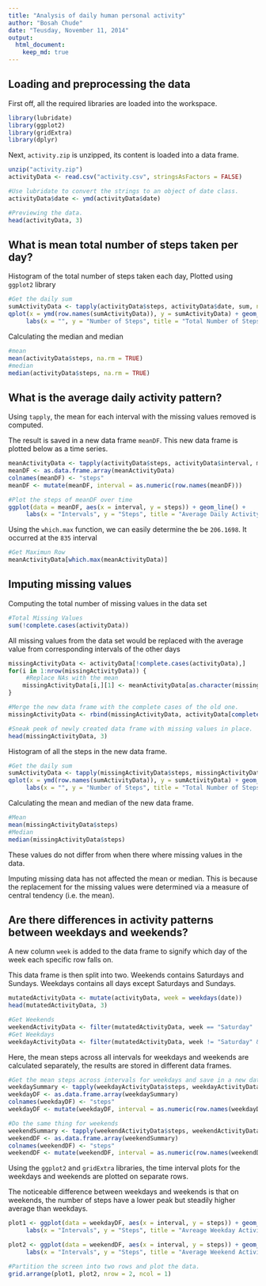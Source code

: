 ```yaml
---
title: "Analysis of daily human personal activity"
author: "Bosah Chude"
date: "Teusday, November 11, 2014"
output: 
  html_document:
    keep_md: true
---
```



## Loading and preprocessing the data
First off, all the required libraries are loaded into the workspace.
```r
library(lubridate)
library(ggplot2)
library(gridExtra)
library(dplyr)
```
Next, `activity.zip` is unzipped, its content is loaded into a data frame.
```r
unzip("activity.zip")
activityData <- read.csv("activity.csv", stringsAsFactors = FALSE)

#Use lubridate to convert the strings to an object of date class.
activityData$date <- ymd(activityData$date)

#Previewing the data.
head(activityData, 3)
```

## What is mean total number of steps taken per day?
Histogram of the total number of steps taken each day, Plotted using `ggplot2` library
```r
#Get the daily sum
sumActivityData <- tapply(activityData$steps, activityData$date, sum, na.rm = TRUE)
qplot(x = ymd(row.names(sumActivityData)), y = sumActivityData) + geom_histogram(stat="identity") +
     labs(x = "", y = "Number of Steps", title = "Total Number of Steps Taken Each Day")
```

Calculating the median and median
```r
#mean
mean(activityData$steps, na.rm = TRUE)
#median
median(activityData$steps, na.rm = TRUE)
```

## What is the average daily activity pattern?
Using `tapply`, the mean for each interval with the missing values removed is computed.

The result is saved in a new data frame `meanDF`. This new data frame is plotted below as a time series.
```r
meanActivityData <- tapply(activityData$steps, activityData$interval, mean, na.rm = TRUE)
meanDF <- as.data.frame.array(meanActivityData)
colnames(meanDF) <- "steps"
meanDF <- mutate(meanDF, interval = as.numeric(row.names(meanDF)))

#Plot the steps of meanDF over time
ggplot(data = meanDF, aes(x = interval, y = steps)) + geom_line() +
     labs(x = "Intervals", y = "Steps", title = "Average Daily Activity Pattern")
```

Using the `which.max` function, we can easily determine the be `206.1698`. It occurred at the `835` interval
```r
#Get Maximun Row
meanActivityData[which.max(meanActivityData)]
```

## Imputing missing values
Computing the total number of missing values in the data set
```r
#Total Missing Values
sum(!complete.cases(activityData))
```

All missing values from the data set would be replaced with the average value from corresponding
intervals of the other days
```r
missingActivityData <- activityData[!complete.cases(activityData),]
for(i in 1:nrow(missingActivityData)) {
     #Replace NAs with the mean
    missingActivityData[i,][1] <- meanActivityData[as.character(missingActivityData[i,][3])]    
}

#Merge the new data frame with the complete cases of the old one.
missingActivityData <- rbind(missingActivityData, activityData[complete.cases(activityData),])

#Sneak peek of newly created data frame with missing values in place.
head(missingActivityData, 3)
```

Histogram of all the steps in the new data frame.
```r
#Get the daily sum
sumActivityData <- tapply(missingActivityData$steps, missingActivityData$date, sum, na.rm = TRUE)
qplot(x = ymd(row.names(sumActivityData)), y = sumActivityData) + geom_histogram(stat="identity") +
     labs(x = "", y = "Number of Steps", title = "Total Number of Steps Taken Each Day (No Missing Values)")
```

Calculating the mean and median of the new data frame.
```r
#Mean
mean(missingActivityData$steps)
#Median
median(missingActivityData$steps)
```
These values do not differ from when there where missing values in the data.

Imputing missing data has not affected the mean or median. This is because the replacement for the missing values were determined via a measure of central tendency (i.e. the mean).

## Are there differences in activity patterns between weekdays and weekends?
A new column `week` is added to the data frame to signify which day of the week each specific row falls on.

This data frame is then split into two. Weekends contains Saturdays and Sundays. Weekdays contains all days except Saturdays and Sundays.
```r
mutatedActivityData <- mutate(activityData, week = weekdays(date))
head(mutatedActivityData, 3)

#Get Weekends
weekendActivityData <- filter(mutatedActivityData, week == "Saturday" | week == "Sunday" )
#Get Weekdays
weekdayActivityData <- filter(mutatedActivityData, week != "Saturday" & week != "Sunday" )
```

Here, the mean steps across all intervals for weekdays and weekends are calculated separately, the results are stored in different data frames.
```r
#Get the mean steps across intervals for weekdays and save in a new data frame
weekdaySummary <- tapply(weekdayActivityData$steps, weekdayActivityData$interval, mean, na.rm = TRUE)
weekdayDF <- as.data.frame.array(weekdaySummary)
colnames(weekdayDF) <- "steps"
weekdayDF <- mutate(weekdayDF, interval = as.numeric(row.names(weekdayDF)))

#Do the same thing for weekends
weekendSummary <- tapply(weekendActivityData$steps, weekendActivityData$interval, mean, na.rm = TRUE)
weekendDF <- as.data.frame.array(weekendSummary)
colnames(weekendDF) <- "steps"
weekendDF <- mutate(weekendDF, interval = as.numeric(row.names(weekendDF)))
```


Using the `ggplot2` and `gridExtra` libraries, the time interval plots for the weekdays and weekends are plotted on separate rows.

The noticeable difference between weekdays and weekends is that on weekends, the number of steps have a lower peak but steadily higher average than weekdays. 

```r
plot1 <- ggplot(data = weekdayDF, aes(x = interval, y = steps)) + geom_line() + ylim(-0, 245) +
     labs(x = "Intervals", y = "Steps", title = "Avreage Weekday Activity Pattern")

plot2 <- ggplot(data = weekendDF, aes(x = interval, y = steps)) + geom_line() + ylim(-0, 245) +
     labs(x = "Intervals", y = "Steps", title = "Average Weekend Activity Pattern")

#Partition the screen into two rows and plot the data.
grid.arrange(plot1, plot2, nrow = 2, ncol = 1)
```






